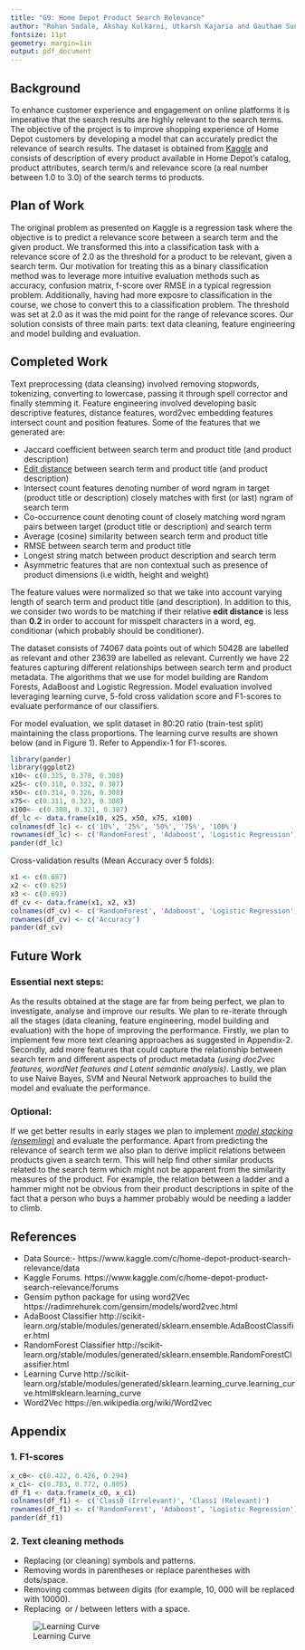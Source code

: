```yaml
---
title: "G9: Home Depot Product Search Relevance"
author: "Rohan Sadale, Akshay Kulkarni, Utkarsh Kajaria and Gautham Sunder"
fontsize: 11pt
geometry: margin=1in
output: pdf_document
---
```


## Background
To enhance customer experience and engagement on online platforms it is imperative that the search results are highly relevant to the search terms. The objective of the project is to improve shopping experience of Home Depot customers by developing a model that can accurately predict the relevance of search results. The dataset is obtained from [Kaggle](https://www.kaggle.com/c/home-depot-product-search-relevance/data) and consists of description of every product available in Home Depot’s catalog, product attributes, search term/s and relevance score (a real number between 1.0 to 3.0) of the search terms to products.

## Plan of Work
The original problem as presented on Kaggle is a regression task where the objective is to predict a relevance score between a search term and the given product. We transformed this into a classification task with a relevance score of 2.0 as the threshold for a product to be relevant, given a search term. Our motivation for treating this as a binary classification method was to leverage more intuitive evaluation methods such as accuracy, confusion matrix, f-score over RMSE in a typical regression problem. Additionally, having had more exposre to classification in the course, we chose to convert this to a classification problem. The threshold was set at 2.0 as it was the mid point for the range of relevance scores. Our solution consists of three main parts: text data cleaning, feature engineering and model building and evaluation.

## Completed Work
Text preprocessing (data cleansing) involved removing stopwords, tokenizing, converting to lowercase, passing it through spell corrector and finally stemming it. Feature engineering involved developing basic descriptive features, distance features, word2vec embedding features intersect count and position features. Some of the features that we generated are:

+ Jaccard coefficient between search term and product title (and product description)
+ [Edit distance](https://en.wikipedia.org/wiki/Edit_distance) between search term and product title (and product description)
+ Intersect count features denoting number of word ngram in target (product title or description) closely matches with first (or last) ngram of search term
+ Co-occurrence count denoting count of closely matching word ngram pairs between target (product title or description) and search term
+ Average (cosine) similarity between search term and product title
+ RMSE between search term and product title
+ Longest string match between product description and search term
+ Asymmetric features that are non contextual such as presence of product dimensions (i.e width, height and weight)

The feature values were normalized so that we take into account varying length of search term and product title (and description). In addition to this, we consider two words to be matching if their relative **edit distance** is less than **0.2** in order to account for misspelt characters in a word, eg. conditionar (which probably should be conditioner).

The dataset consists of 74067 data points out of which 50428 are labelled as relevant and other 23639 are labelled as relevant. Currently we have 22 features capturing different relationships between search term and product metadata. The algorithms that we use for model building are Random Forests, AdaBoost and Logistic Regression. Model evaluation involved leveraging learning curve, 5-fold cross validation score and F1-scores to evaluate performance of our classifiers.

For model evaluation, we split dataset in 80:20 ratio (train-test split) maintaining the class proportions. The learning curve results are shown below (and in Figure 1). Refer to Appendix-1 for F1-scores.
```r
library(pander)
library(ggplot2)
x10<- c(0.325, 0.378, 0.308)
x25<- c(0.318, 0.332, 0.307)
x50<- c(0.314, 0.326, 0.308)
x75<- c(0.311, 0.323, 0.308)
x100<- c(0.308, 0.321, 0.307)
df_lc <- data.frame(x10, x25, x50, x75, x100)
colnames(df_lc) <- c('10%', '25%', '50%', '75%', '100%')
rownames(df_lc) <- c('RandomForest', 'Adaboost', 'Logistic Regression')
pander(df_lc)
```

Cross-validation results (Mean Accuracy over 5 folds):
```r
x1 <- c(0.687)
x2 <- c(0.625)
x3 <- c(0.693)
df_cv <- data.frame(x1, x2, x3)
colnames(df_cv) <- c('RandomForest', 'Adaboost', 'Logistic Regression')
rownames(df_cv) <- c('Accuracy')
pander(df_cv)
```


## Future Work

### Essential next steps: 
As the results obtained at the stage are far from being perfect, we plan to investigate, analyse and improve our results. We plan to re-iterate through all the stages (data cleaning, feature engineering, model building and evaluation) with the hope of improving the performance. Firstly, we plan to implement few more text cleaning approaches as suggested in Appendix-2. Secondly, add more features that could capture the relationship between search term and different aspects of product metadata *(using doc2vec features, wordNet features and Latent semantic analysis)*. Lastly, we plan to use Naive Bayes, SVM and Neural Network approaches to build the model and evaluate the performance.

### Optional:
If we get better results in early stages we plan to implement [*model stacking (ensemling)*](http://www.kdnuggets.com/2015/06/ensembles-kaggle-data-science-competition-p3.html) and evaluate the performance. Apart from predicting the relevance of search term we also plan to derive implicit relations between products given a search term. This will help find other similar products related to the search term which might not be apparent from the similarity measures of the product. For example, the relation between a ladder and a hammer might not be obvious from their product descriptions in spite of the fact that a person who buys a hammer probably would be needing a ladder to climb.


## References

  + Data Source:- https://www.kaggle.com/c/home-depot-product-search-relevance/data
  + Kaggle Forums. https://www.kaggle.com/c/home-depot-product-search-relevance/forums
  + Gensim python package for using word2Vec https://radimrehurek.com/gensim/models/word2vec.html
  + AdaBoost Classifier http://scikit-learn.org/stable/modules/generated/sklearn.ensemble.AdaBoostClassifier.html
  + RandomForest Classifier http://scikit-learn.org/stable/modules/generated/sklearn.ensemble.RandomForestClassifier.html
  + Learning Curve http://scikit-learn.org/stable/modules/generated/sklearn.learning_curve.learning_curve.html#sklearn.learning_curve
  + Word2Vec https://en.wikipedia.org/wiki/Word2vec

## Appendix

### 1. F1-scores

```r
x_c0<- c(0.422, 0.426, 0.294)
x_c1<- c(0.783, 0.772, 0.805)
df_f1 <- data.frame(x_c0, x_c1)
colnames(df_f1) <- c('Class0 (Irrelevant)', 'Class1 (Relevant)')
rownames(df_f1) <- c('RandomForest', 'Adaboost', 'Logistic Regression')
pander(df_f1)
```

### 2. Text cleaning methods

 + Replacing (or cleaning) symbols and patterns.
 + Removing words in parentheses or replace parentheses with dots/space.
 + Removing commas between digits (for example, 10, 000 will be replaced with 10000).
 + Replacing \ or / between letters with a space.

![Learning Curve](learning_curve.png)